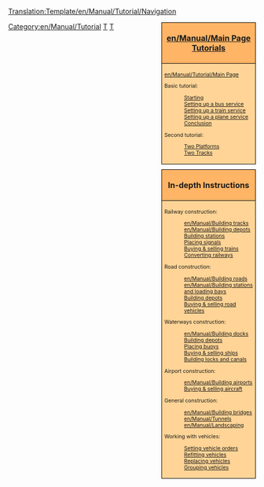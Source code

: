 <noinclude>[[Translation:Template/en/Manual/Tutorial/Navigation]]</noinclude><noinclude></noinclude>
<!--
NOTE:
Aqueducts should go under 'bridges' (with a link from building locks and canals), as aqueducts are in fact bridges but then for ships.

Possible future tutorials not already in list:
- [[Industrial Service]] / [[FIRS Walkthrough]]
- Multistations
--><div style="float:right; padding-left:12px; background:none;">
<div style="width:180px; border:1px solid #000000; background:#ffb466; padding:5px; -moz-border-radius-topleft:5px; -moz-border-radius-topright:5px; font-size: 12pt;">
<center><strong><font size="3">[[en/Manual/Main Page]] [[en/Manual/Tutorial/Main Page|Tutorials]]</font></strong></center>
</div>
<div style="width:180px;  border:1px solid black; border-top-width: 0px; background:#ffd496; padding:5px; font-size: 8pt;">
[[en/Manual/Tutorial/Main Page]]

Basic tutorial:
:[[en/Manual/Tutorial/Main Page|Starting]]
:[[en/Manual/Tutorial/Buses|Setting up a bus service]]
:[[en/Manual/Tutorial/Trains|Setting up a train service]]
:[[en/Manual/Tutorial/Planes|Setting up a plane service]]
:[[en/Manual/Tutorial/Conclusion|Conclusion]]
Second tutorial:
:[[en/Manual/Tutorial/Two Platforms|Two Platforms]]
:[[en/Manual/Tutorial/Two Tracks|Two Tracks]]

</div>

<div style="width:180px; border:1px solid #000000; background:#ffb466; padding:5px; font-size: 12pt; margin-top: 10px;">
<center><strong><font size="3">In-depth Instructions</font></strong></center>
</div>
<div style="width:180px;  border:1px solid black; border-top-width: 0px; background:#ffd496; padding:5px; -moz-border-radius-bottomleft:5px; -moz-border-radius-bottomright:8px; font-size: 8pt;">
<span style="font-weight:bold;">

Railway construction:
:[[en/Manual/Building tracks]]
:[[en/Manual/Building depots]]
:[[en/Manual/Building railway stations|Building stations]]
:[[en/Manual/Building signals|Placing signals]]
:[[en/Manual/Buying trains|Buying &amp; selling trains]]
:[[en/Manual/Convert rail|Converting railways]]

Road construction:
:[[en/Manual/Building roads]]
:[[en/Manual/Building stations and loading bays]]
:[[en/Manual/Building road depots|Building depots]]
:[[en/Manual/Buying road vehicles|Buying &amp; selling road vehicles]]

Waterways construction:
:[[en/Manual/Building docks]]
:[[en/Manual/Building ship depots|Building depots]]
:[[en/Manual/Building buoys|Placing buoys]]
:[[en/Manual/Buying ships|Buying &amp; selling ships]]
:[[en/Manual/Building canals|Building locks and canals]]

Airport construction:
:[[en/Manual/Building airports]]
:[[en/Manual/Buying aircraft|Buying &amp; selling aircraft]]

General construction:
:[[en/Manual/Building bridges]]
:[[en/Manual/Tunnels]]
:[[en/Manual/Landscaping]]

Working with vehicles:
:[[en/Manual/Orders|Setting vehicle orders]]
:[[en/Manual/Refit|Refitting vehicles]]
:[[en/Manual/Replace vehicles|Replacing vehicles]]
:[[en/Manual/Vehicle groups|Grouping vehicles]]

</span>
</div>
</div><includeonly>[[Category:en/Manual/Tutorial]]</includeonly><noinclude>

[[Category:en/Templates|T]][[Category:en/Navigation|T]]
</noinclude>